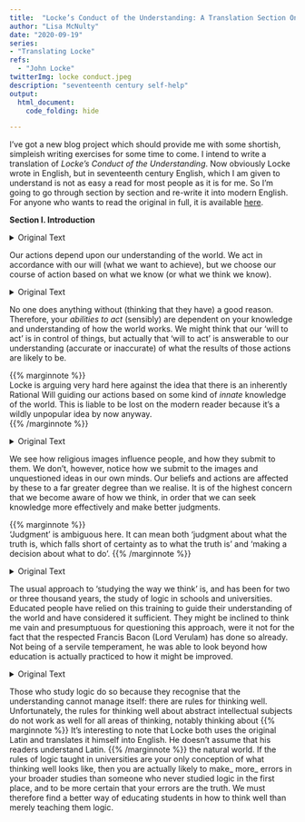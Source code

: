 ```yaml
---
title:  "Locke’s Conduct of the Understanding: A Translation Section One"
author: "Lisa McNulty"  
date: "2020-09-19"
series:
- "Translating Locke"
refs:
  - "John Locke"
twitterImg: locke conduct.jpeg
description: "seventeenth century self-help"
output:
  html_document:
    code_folding: hide

---
```



I’ve got a new blog project which should provide me with some shortish, simpleish writing exercises for some time to come. I intend to write a translation of _Locke’s Conduct of the Understanding_. Now obviously Locke wrote in English, but in seventeenth century English, which I am given to understand is not as easy a read for most people as it is for me. So I’m going to go through section by section and re-write it into modern English. For anyone who wants to read the original in full, it is available [here](https://www.ebooksread.com/authors-eng/john-locke/lockes-conduct-of-the-understanding-kco.shtml).

**Section I. Introduction**

<details>
  <summary>Original Text</summary>

The last resort a man has recourse to in the conduct of himself is his understanding; for though we distinguish the faculties of the mind, and give supreme command to the will as an agent, yet the truth is, the man who is the agent determines himself to this or that voluntary action upon some precedent knowledge, or appearance of knowledge, in the understanding.

</details>


Our actions depend upon our understanding of the world. We act in accordance with our will (what we want to achieve), but we choose our course of action based on what we know (or what we think we know). 

<details>
  <summary>Original Text</summary>
  
No man ever sets himself about any thing but upon some view or other which serves him for a reason for what he does: and whatsoever faculties he employs, the understanding, with such light as it has, well or ill informed, constantly leads; and by that light, true or false, all his operative powers are directed. The will itself, however absolute and uncontrollable soever it may be thought, never fails in its obedience to the dictates of the understanding. 

</details>

No one does anything without (thinking that they have) a good reason. Therefore, your _abilities to act_ (sensibly) are dependent on your knowledge and understanding of how the world works. We might think that our ‘will to act’ is in control of things, but actually that ‘will to act’ is answerable to our understanding (accurate or inaccurate) of what the results of those actions are likely to be. 

{{% marginnote %}}    
Locke is arguing very hard here against the idea that there is an inherently Rational Will guiding our actions based on some kind of _innate_ knowledge  of the world. This is liable to be lost on the modern reader because it’s a wildly unpopular idea by now anyway.  
{{% /marginnote %}}

<details>
  <summary>Original Text</summary>

Temples have their sacred images, and we see what influence they have always had over a great part of mankind. But in truth the ideas and images in men’s minds are the invisible powers which constantly govern them, and to these they all universally pay a ready submission. It is therefore of the highest concernment that great care should be taken of the understanding, to conduct it right in the search of knowledge and in the judgments it makes. t of the mind and understanding should be introduced.' Necessario reqiii- ritur ut melior et pcrfcclior mentis et intdkctus humani usus et adoperatio introducalur,  

</details>

We see how religious images influence people, and how they submit to them. We don’t, however, notice how we submit to the images and unquestioned ideas in our own minds. Our beliefs and actions are affected by these to a far greater degree than we realise. It is of the highest concern that we become aware of how we think, in order that we can seek knowledge more effectively and make better judgments. 

{{% marginnote %}}    
 ‘Judgment’ is ambiguous here. It can mean both ‘judgment about what the truth is, which falls short of certainty as to what the truth is’ and ‘making a decision about what to do’. {{% /marginnote %}}

<details>
  <summary>Original Text</summary>

The logic now in use has so long possessed the chair as the only art taught in schools for the direction of the mind in the study of the arts and sciences, that it would perhaps be thought an affectation of novelty to suspect that the rules which have served the learned world these two or three thousand years, and which, without any complaint of defects, the learned have rested in, are not sufficient to guide the understanding. And I should not doubt but that this attempt would be censured as vanity or presumption, did not the great Lord Verulam’s authority justify it; who, not servilely thinking learning could not be advanced beyond what it was, because it was, but enlarged his mind to what it could be. 

</details>

The usual approach to ‘studying the way we think’ is, and has been for two or three thousand years, the study of logic in schools and universities. Educated people have relied on this training to guide their understanding of the world and have considered it sufficient. They might be inclined to think me vain and presumptuous for questioning this approach, were it not for the fact that the respected Francis Bacon (Lord Verulam) has done so already. Not being of a servile temperament, he was able to look beyond how education is actually practiced to how it might be improved. 

<details>
  <summary>Original Text</summary>

In his preface to the Novum Organum, concerning logic he pronounces thus: _Qui summas Dialecticae partes tribuerunt atque inde fidissima Scientiis praesidia comparari putarunt verissime et optime viderunt intellectum humanum sibi permissum merito suspectum esse debere. Verum infirmior omnino est malo medicina; nec ipsa mali expers. Si quidem Dialectica, quae recepta est, licet ad civilia et  artes, quae in sermone et opinione positae sunt, rectissime adhibeatur; naturae tamen subtilitatem longo intervallo non attingit, et prensando, quod non capit, ad errores potius stabiliendos et quasi figendos, quam ad viam veritati aperiendam valuit._

	‘They’, said he, ‘who attributed so much to logic, perceived very well and truly, that it was not safe to trust the understanding to itself, without the guard of any rules. But the remedy reached not the evil; but became part of it: for the logic which took place, though it might do well enough for civil affairs and the arts which consisted in talk and opinion, yet comes very far short in subtilty in the real performances of nature, and catching at what it cannot reach, has served to confirm and establish errors, rather than to open a way to truth.’ And therefore a little after that he says, ‘That it is absolutely necessary that a better and perfecter use and employment of the mind and understanding should be introduced.’ _Necessario requiritur ut melior at perfectior mentis et intellectus humani usus et adoperatio introducatur.  _

</details>

Those who study logic do so because they recognise that the understanding cannot manage itself: there are rules for thinking well. Unfortunately, the rules for thinking well about abstract intellectual subjects do not work as well for all areas of thinking, notably thinking about 
{{% marginnote %}}    It’s interesting to note that Locke both uses the original Latin and translates it himself into English. He doesn’t assume that his readers understand Latin.  {{% /marginnote %}} the natural world. If the rules of logic taught in universities are your only conception of what thinking well looks like, then you are actually likely to make_ more_ errors in your broader studies than someone who never studied logic in the first place, and to be more certain that your errors are the truth. We must therefore find a better way of educating students in how to think well than merely teaching them logic. 



